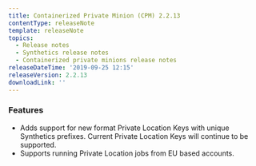 ```yaml
---
title: Containerized Private Minion (CPM) 2.2.13
contentType: releaseNote
template: releaseNote
topics:
  - Release notes
  - Synthetics release notes
  - Containerized private minions release notes
releaseDateTime: '2019-09-25 12:15'
releaseVersion: 2.2.13
downloadLink: ''
---
```


### Features

* Adds support for new format Private Location Keys with unique Synthetics prefixes. Current Private Location Keys will continue to be supported.
* Supports running Private Location jobs from EU based accounts.
